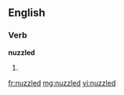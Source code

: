 ==English==

===Verb===
'''nuzzled'''

# {{past of|[[nuzzle]]}}

[[fr:nuzzled]]
[[mg:nuzzled]]
[[vi:nuzzled]]